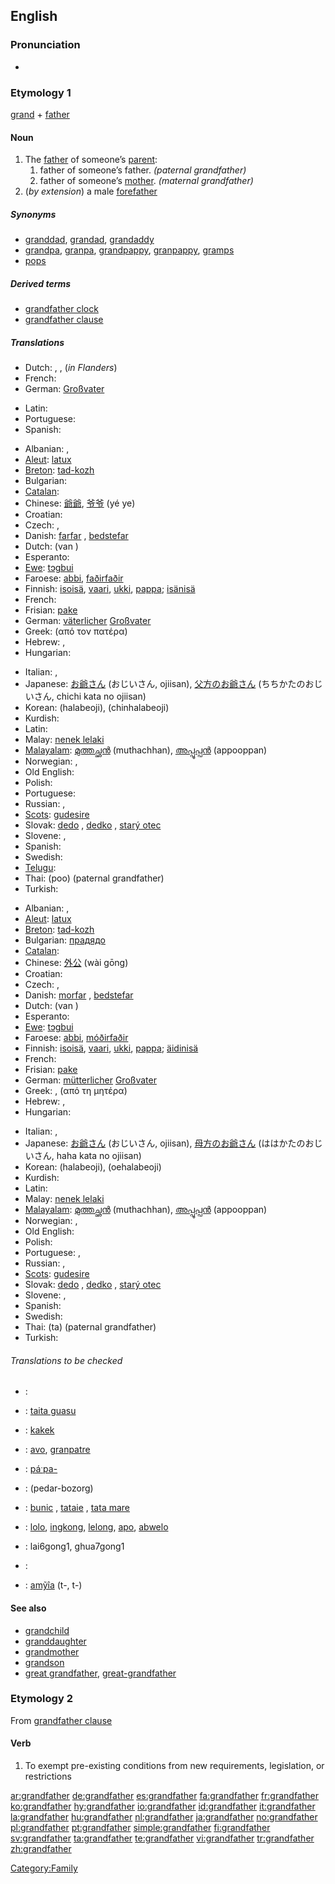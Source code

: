 ==English==

===Pronunciation===
*{{audio|en-us-grandfather.ogg|Audio (US)}}

===Etymology 1===
[[grand]] + [[father]]

{{wikipedia}}
====Noun====
{{en-noun}}

# The [[father]] of someone’s [[parent]]:
## father of someone’s father. ''(paternal grandfather)''
## father of someone’s [[mother]]. ''(maternal grandfather)''
# (''by extension'') a male [[forefather]]

=====Synonyms=====
* [[granddad]], [[grandad]], [[grandaddy]]
* [[grandpa]], [[granpa]], [[grandpappy]], [[granpappy]], [[gramps]]
* [[pops]]

=====Derived terms=====
* [[grandfather clock]]
* [[grandfather clause]]

=====Translations=====
{{trans-top|grandfather (from either side)}}
* Dutch: {{t+|nl|grootvader}} {{m}}, {{t+|nl|opa|m}}, {{t-|nl|bompa|m}} (''in Flanders'')
* French: {{t+|fr|grand-père|m}}
* German: [[Großvater]]
{{trans-mid}}
* Latin: {{t-|la|avus}}
* Portuguese: {{t+|pt|avô|m}}
* Spanish: {{t+|es|abuelo|m}}
{{trans-bottom}}

{{trans-top|paternal grandfather}}
* Albanian: {{t-|sq|gjysh|xs=Albanian}}, {{t+|sq|babagjysh|xs=Albanian}}
* [[Aleut]]: [[latux]]
* [[Breton]]: [[tad-kozh]] {{m}}
* Bulgarian: {{t+|bg|прадядо|m|sc=Cyrl}}
* [[Catalan]]: {{t-|ca|avi|m}}
* Chinese: [[爺爺]], [[爷爷]] (yé ye)
* Croatian: {{t+|hr|djed|m}}
* Czech: {{t-|cs|děda|m}}, {{t+|cs|děd|m}}
* Danish: [[farfar]] {{c}}, [[bedstefar]] {{c}}
* Dutch: {{t+|nl|grootvader}} (van {{t-|nl|vaderszijde}}) {{m}}
* Esperanto: {{t-|eo|avo|xs=Esperanto}}
* [[Ewe]]: [[tɔgbui]]
* Faroese: [[abbi]], [[faðirfaðir]] {{m}}
* Finnish: [[isoisä]], [[vaari]], [[ukki]], [[pappa]]; [[isänisä]]
* French: {{t-|fr|grand-père paternel}}
* Frisian: [[pake]] {{m}}
* German: [[väterlich]]er [[Großvater]]
* Greek: {{t+|el|παππούς|tr=papús|sc=Grek}} (από τον πατέρα)
* Hebrew: {{t-|he|סב|m|alt=סָב|sc=Hebr}}, {{t+|he|סבא|m|alt=סַבָּא|sc=Hebr}}
* Hungarian: {{t+|hu|nagyapa}}
{{trans-mid}}
* Italian: {{t+|it|nonno|m}}, {{t-|it|nonno paterno}}
* Japanese: [[お爺さん]] (おじいさん, ojiisan), [[父方]]の[[お爺さん]] (ちちかたのおじいさん, chichi kata no ojiisan)
* Korean: {{t+|ko|할아버지|sc=Hang}} (halabeoji), {{t-|ko|친할아버지|sc=Hang}} (chinhalabeoji)
* Kurdish: {{t+|ku|باپیر|sc=KUchar}}
* Latin: {{t-|la|avus paternus}}
* Malay: [[nenek lelaki]]
* [[Malayalam]]: [[മുത്തച്ഛന്‍]] (muthachhan), [[അപ്പൂപ്പന്‍]] (appooppan)
* Norwegian: {{t-|no|bestefar}}, {{t-|no|farfar}}
* Old English: {{t-|ang|ealdfæder|m|xs=Old English}}
* Polish: {{t+|pl|dziadek|m}}
* Portuguese: {{t+|pt|avô|m}}
* Russian: {{t+|ru|дед|m|sc=Cyrl}}, {{t+|ru|дедушка|m|sc=Cyrl}}
* [[Scots]]: [[gudesire]]
* Slovak: [[dedo#Slovak|dedo]] {{m}}, [[dedko]] {{m}}, [[starý otec]] {{m}}
* Slovene: {{t-|sl|ded|m}}, {{t+|sl|stari oče|m}}
* Spanish: {{t-|es|abuelo paterno}}
* Swedish: {{t+|sv|farfar|c}}
* [[Telugu]]: {{t|te|తాతయ్య|sc=Telu}}
* Thai: {{Thar|[[ปู่]]}} (poo) (paternal grandfather)
* Turkish: {{t+|tr|dede}}
{{trans-bottom}}

{{trans-top|maternal grandfather}}
* Albanian: {{t-|sq|gjysh|xs=Albanian}}, {{t+|sq|babagjysh|xs=Albanian}}
* [[Aleut]]: [[latux]]
* [[Breton]]: [[tad-kozh]] {{m}}
* Bulgarian: [[прадядо]] {{m}}
* [[Catalan]]: {{t-|ca|avi|m}}
* Chinese: [[外公]] (wài gōng)
* Croatian: {{t+|hr|djed|m}}
* Czech: {{t-|cs|děda|m}}, {{t+|cs|děd|m}}
* Danish: [[morfar]] {{c}}, [[bedstefar]] {{c}}
* Dutch: {{t+|nl|grootvader}} (van {{t-|nl|moederszijde}}) {{m}}
* Esperanto: {{t-|eo|avo|xs=Esperanto}}
* [[Ewe]]: [[tɔgbui]]
* Faroese: [[abbi]], [[móðirfaðir]] {{m}}
* Finnish: [[isoisä]], [[vaari]], [[ukki]], [[pappa]]; [[äidinisä]]
* French: {{t-|fr|grand-père maternel}}
* Frisian: [[pake]] {{m}}
* German: [[mütterlich]]er [[Großvater]]
* Greek: {{t+|el|παππούς|tr=papús|sc=Grek}}, (από τη μητέρα)
* Hebrew: {{t-|he|סב|m|alt=סָב|sc=Hebr}}, {{t+|he|סבא|m|alt=סַבָּא|sc=Hebr}}
* Hungarian: {{t+|hu|nagyapa}}
{{trans-mid}}
* Italian: {{t+|it|nonno|m}}, {{t-|it|nonno materno}}
* Japanese: [[お爺さん]] (おじいさん, ojiisan), [[母方]]の[[お爺さん]] (ははかたのおじいさん, haha kata no ojiisan)
* Korean: {{t+|ko|할아버지|sc=Hang}} (halabeoji), {{t-|ko|외할아버지|sc=Hang}} (oehalabeoji)
* Kurdish: {{KUchar|[[باپیر]]}}
* Latin: {{t-|la|avus maternus}}
* Malay: [[nenek lelaki]]
* [[Malayalam]]: [[മുത്തച്ഛന്‍]] (muthachhan), [[അപ്പൂപ്പന്‍]] (appooppan)
* Norwegian: {{t-|no|bestefar}}, {{t-|no|morfar}}
* Old English: {{t-|ang|ealdfæder|m|xs=Old English}}
* Polish: {{t+|pl|dziadek|m}}
* Portuguese: {{t+|pt|avô|m}}, {{t-|pt|avô maternal}}
* Russian: {{t+|ru|дед|m|sc=Cyrl}}, {{t+|ru|дедушка|m|sc=Cyrl}}
* [[Scots]]: [[gudesire]]
* Slovak: [[dedo#Slovak|dedo]] {{m}}, [[dedko]] {{m}}, [[starý otec]] {{m}}
* Slovene: {{t-|sl|ded|m}}, {{t+|sl|stari oče|m}}
* Spanish: {{t-|es|abuelo materno}}
* Swedish: {{t+|sv|morfar|c}}
* Thai: {{Thai|[[ตา]]}} (ta) (paternal grandfather)
* Turkish: {{t+|tr|dede}}
{{trans-bottom}}

======Translations to be checked======
{{checktrans-top}}

*{{ttbc|Arabic}}: {{Arab|[[جد|جدّ]]}}
*{{ttbc|Guaraní}}: [[taita guasu]]
*{{ttbc|Indonesian}}: [[kakek]]
*{{ttbc|Interlingua}}: [[avo]], [[granpatre]]
{{trans-mid}}
*{{ttbc|Central Sierra Miwok}}: [[páˑpa-]]
*{{ttbc|Persian}}: {{fa-Arab|[[پدربزرگ]]}} (pedar-bozorg)
*{{ttbc|Romanian}}: [[bunic]] {{m}}, [[tataie]] {{m}}, [[tata mare]] {{m}}
*{{ttbc|Tagalog}}: [[lolo]], [[ingkong]], [[lelong]], [[apo]], [[abwelo]]
*{{ttbc|Teochew}}: lai6gong1, ghua7gong1
*{{ttbc|Thai}}: {{Thai|[[ก๋ง]]}}
*{{ttbc|Tupinambá}}: [[amỹîa]] (t-, t-)
{{trans-bottom}}

====See also====
*[[grandchild]]
*[[granddaughter]]
*[[grandmother]]
*[[grandson]]
*[[great grandfather]], [[great-grandfather]]

===Etymology 2===
From [[grandfather clause]]

====Verb====
{{en-verb}}

# To exempt pre-existing conditions from new requirements, legislation, or restrictions

[[Category:Family]]

[[ar:grandfather]]
[[de:grandfather]]
[[es:grandfather]]
[[fa:grandfather]]
[[fr:grandfather]]
[[ko:grandfather]]
[[hy:grandfather]]
[[io:grandfather]]
[[id:grandfather]]
[[it:grandfather]]
[[la:grandfather]]
[[hu:grandfather]]
[[nl:grandfather]]
[[ja:grandfather]]
[[no:grandfather]]
[[pl:grandfather]]
[[pt:grandfather]]
[[simple:grandfather]]
[[fi:grandfather]]
[[sv:grandfather]]
[[ta:grandfather]]
[[te:grandfather]]
[[vi:grandfather]]
[[tr:grandfather]]
[[zh:grandfather]]
